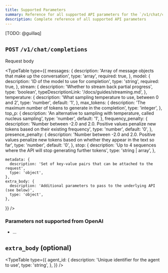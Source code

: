 ```yaml
---
title: Supported Parameters
summary: Reference for all supported API parameters for the `/v1/chat/completions` endpoint, including `temperature`, `max_tokens`, and `stream`.
description: Complete reference of all supported API parameters
---
```



[TODO: @guillaq]

## `POST` `/v1/chat/completions`

Request body

<TypeTable
  type={{
    messages: {
      description: 'Array of message objects that make up the conversation',
      type: 'array',
      required: true,
    },
    model: {
      description: 'ID of the model to use for completion',
      type: 'string',
      required: true,
    },
    stream: {
      description: 'Whether to stream back partial progress',
      type: 'boolean',
      typeDescriptionLink: '/docs/guides/streaming.md',
    },
    temperature: {
      description: 'What sampling temperature to use, between 0 and 2',
      type: 'number',
      default: '1',
    },
    max_tokens: {
      description: 'The maximum number of tokens to generate in the completion',
      type: 'integer',
    },
    top_p: {
      description: 'An alternative to sampling with temperature, called nucleus sampling',
      type: 'number',
      default: '1',
    },
    frequency_penalty: {
      description: 'Number between -2.0 and 2.0. Positive values penalize new tokens based on their existing frequency',
      type: 'number',
      default: '0',
    },
    presence_penalty: {
      description: 'Number between -2.0 and 2.0. Positive values penalize new tokens based on whether they appear in the text so far',
      type: 'number',
      default: '0',
    },
    stop: {
      description: 'Up to 4 sequences where the API will stop generating further tokens',
      type: 'string | array',
    },
    
    metadata: {
      description: 'Set of key-value pairs that can be attached to the request',
      type: 'object',
    },
    extra_body: {
      description: 'Additional parameters to pass to the underlying API (see below)',
      type: 'object',
    },
  }}
/>

### Parameters not supported from OpenAI

- ...

## `extra_body` (optional)

<TypeTable
  type={{
    agent_id: {
      description: 'Unique identifier for the agent to use',
      type: 'string',
    },
  }}
/>